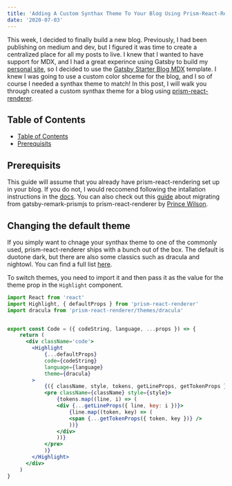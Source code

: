 ```yaml
---
title: 'Adding A Custom Synthax Theme To Your Blog Using Prism-React-Renderer'
date: '2020-07-03'
---
```


This week, I decided to finally build a new blog. Previously, I had been publishing on medium and dev, but I figured it was time to create a centralized place for all my posts to live. I knew that I wanted to have support for MDX, and I had a great experince using Gatsby to build my [personal site](www.shanelonergan.dev), so I decided to use the [Gatsby Starter Blog MDX](https://github.com/hagnerd/gatsby-starter-blog-mdx) template. I knew I was going to use a custom color shceme for the blog, and I so of course I needed a synthax theme to match! In this post, I will walk you through created a custom synthax theme for a blog using [prism-react-renderer](https://github.com/FormidableLabs/prism-react-renderer).

## Table of Contents

- [Table of Contents](#table-of-contents)
- [Prerequisits](#prerequisits)

## Prerequisits

This guide will assume that you already have prism-react-rendering set up in your blog. If you do not, I would reccomend following the intallation instructions in the [docs](https://github.com/FormidableLabs/prism-react-renderer#installation). You can also check out this [guide](https://prince.dev/prism-react-renderer) about migrating from gatsby-remark-prismjs to prism-react-renderer by [Prince Wilson](https://twitter.com/maxcell).

## Changing the default theme

If you simply want to chnage your synthax theme to one of the commonly used, prism-react-renderer ships with a bunch out of the box. The default is duotone dark, but there are also some classics such as dracula and nightowl. You can find a full list [here](https://github.com/FormidableLabs/prism-react-renderer/tree/master/src/themes).

To switch themes, you need to import it and then pass it as the value for the theme prop in the `Highlight` component.

```jsx
import React from 'react'
import Highlight, { defaultProps } from 'prism-react-renderer'
import dracula from 'prism-react-renderer/themes/dracula'


export const Code = ({ codeString, language, ...props }) => {
    return (
      <div className='code'>
        <Highlight
            {...defaultProps}
            code={codeString}
            language={language}
            theme={dracula}
        >
            {({ className, style, tokens, getLineProps, getTokenProps }) => (
            <pre className={className} style={style}>
                {tokens.map((line, i) => (
                <div {...getLineProps({ line, key: i })}>
                    {line.map((token, key) => (
                    <span {...getTokenProps({ token, key })} />
                    ))}
                </div>
                ))}
            </pre>
            )}
        </Highlight>
      </div>
    )
}
```
